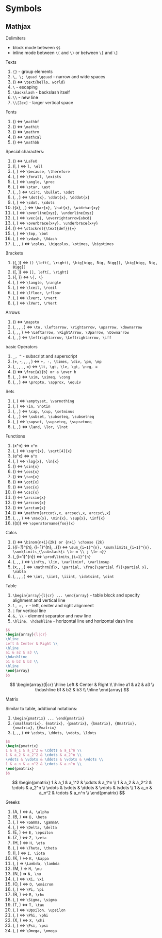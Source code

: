 # Symbols

## Mathjax

Delimiters

* block mode between `$$`
* inline mode between `\(` and `\)` or between `\[` and `\]`

Texts

1. `{}` - group elements
1. `\, \; \quad \qquad` - narrow and wide spaces
1. \(\text{hello, world}\) <=> `\text{hello, world}`
1. `\` - escaping
1. `\backslash` - backslash itself
1. `\\` - new line
1. `\\[2ex]` - larger vertical space

Fonts

1. \(\mathbf{boldface: abcdxyzABCDXYZ}\) <=> `\mathbf`
1. \(\mathit{italic: abcdxyzABCDXYZ}\) <=> `\mathit`
1. \(\mathrm{roman: abcdxyzABCDXYZ}\) <=> `\mathrm`
1. \(\mathcal{calligraphy: abcdxyzABCDXYZ}\) <=> `\mathcal`
1. \(\mathbb{blackboard bold: abcdxyzABCDXYZ}\) <=> `\mathbb`

Special characters:

1. \(\LaTeX\) <=> `\LaTeX`
1. \(l, \ell\) <=> `l, \ell`
1. \(\because, \therefore\) <=> `\because, \therefore`
1. \(\forall, \exists\) <=> `\forall, \exists`
1. \(\angle, \prec\) <=> `\angle, \prec`
1. \(\star, \ast\) <=> `\star, \ast`
1. \(\circ, \bullet, \odot\) <=> `\circ, \bullet, \odot`
1. \(\dot{x}, \ddot{x}, \dddot{x}\) <=> `\dot{x}, \ddot{x}, \dddot{x}`
1. \(\cdot, \cdots\) <=> `\cdot, \cdots`
1. \(\bar{x}, \hat{x}, \widehat{xy}\) <=> `\bar{x}, \hat{x}, \widehat{xy}`
1. \(\overline{xyz}, \underline{xyz}\) <=> `\overline{xyz}, \underline{xyz}`
1. \(\vec{a}, \overrightarrow{abcd}\) <=> `\vec{a}, \overrightarrow{abcd}`
1. \(\overbrace{x+y}, \underbrace{x+y}\) <=> `\overbrace{x+y}, \underbrace{x+y}`
1. \(\stackrel{\text{def}}{=}\) <=> `\stackrel{\text{def}}{=}`
1. \(\top, \bot\) <=> `\top, \bot`
1. \(\vdash, \Vdash\) <=> `\vdash, \Vdash`
1. \(\oplus, \bigoplus, \otimes, \bigotimes\) <=> `\oplus, \bigoplus, \otimes, \bigotimes`

Brackets

1. \((, )\) <=> `() \left(, \right), \big[bigg, Big, Bigg](, \big[bigg, Big, Bigg])`
1. \([, ]\) <=> `[], left[, \right]`
1. \(\{, \}\) <=> `\{, \}`
1. \(\langle, \rangle\) <=> `\langle, \rangle`
1. \(\lceil, \rceil\) <=> `\lceil, \rceil`
1. \(\lfloor, \rfloor\) <=> `\lfloor, \rfloor`
1. \(\lvert, \rvert\) <=> `\lvert, \rvert`
1. \(\lVert, \rVert\) <=> `\lVert, \rVert`

Arrows

1. \(\mapsto\) <=> `\mapsto`
1. \(\to, \leftarrow, \rightarrow, \uparrow, \downarrow\) <=> `\to, \leftarrow, \rightarrow, \uparrow, \downarrow`
1. \(\Leftarrow, \Rightarrow, \Uparrow, \Downarrow\) <=> `\Leftarrow, \RightArrow, \Uparrow, \Downarrow`
1. \(\leftrightarrow, \Leftrightarrow, \iff\) <=> `\leftrightarrow, \Leftrightarrow, \iff`

basic Operators

1. `_, ^` - subscript and superscript
1. \(+, -, \times, \div, \pm, \mp\) <=> `+, -, \times, \div, \pm, \mp`
1. \(\lt, \gt, \le, \ge, \neg, =\) <=> `\lt, \gt, \le, \gt, \neg, =`
1. \(\frac{a}{b}\) <=> `\frac{a}{b} or a \over b`
1. \(\sim, \simeq, \cong\) <=> `\sim, \simeq, \cong`
1. \(\propto, \approx, \equiv\) <=> `\propto, \approx, \equiv`

Sets

1. \(\emptyset, \varnothing\) <=> `\emptyset, \varnothing`
1. \(\in, \notin\) <=> `\in, \notin`
1. \(\cap, \cup, \setminus\) <=> `\cap, \cup, \setminus`
1. \(\subset, \subseteq, \subsetneq\) <=> `\subset, \subseteq, \subsetneq`
1. \(\supset \supseteq, \subsetneq\) <=> `\supset, \supseteq, \supsetneq`
1. \(\land, \lor, \lnot\) <=> `\land, \lor, \lnot`

Functions

1. \(x^n\) <=> `x^n`
1. \(\sqrt{x}, \sqrt[4]{x}\) <=> `\sqrt{x}, \sqrt[4]{x}`
1. \(a^x\) <=> `a^x`
1. \(\log{x}, \ln{x}\) <=> `\log{x}, \ln{x}`
1. \(\sin{x}\) <=> `\sin{x}`
1. \(\cos{x}\) <=> `\cos{x}`
1. \(\tan{x}\) <=> `\tan{x}`
1. \(\cot{x}\) <=> `\cot{x}`
1. \(\sec{x}\) <=> `\sec{x}`
1. \(\csc{x}\) <=> `\csc{x}`
1. \(\arcsin{x}\) <=> `\arcsin{x}`
1. \(\arccos{x}\) <=> `\arccos{x}`
1. \(\arctan{x}\) <=> `\arctan{x}`
1. \(\mathrm{arccot\,x, arcsec\,x, arccsc\,x}\) <=> `\mathrm{arccot\,x, arcsec\,x, arccsc\,x}`
1. \(\max{x}, \min{x}, \sup{x}, \inf{x}\) <=> `\max{x}, \min{x}, \sup{x}, \inf{x}`
1. \(\text{non-standard name: }\operatorname{foo}(x)\) <=> `\operatorname{foo}(x)`

Calcs

1. \(\binom{n+1}{2k}\) <=> `\binom{n+1}{2k} or {n+1} \choose {2k}`
1. \(\sum_{i=1}^{n}, \sum\limits_{i=1}^{n}, \sum\limits_{\substack{i \le m \\ j \le n}}\) <=> `\sum_{i=1}^{n}, \sum\limits_{i=1}^{n}, \sum\limits_{\substack{i \le m \\ j \le n}}`
1. \(\prod\limits_{i=1}^{n}\) <=> `\prod\limits_{i=1}^{n}`
1. \(\infty, \lim, \varliminf, \varlimsup\) <=> `\infty, \lim, \varliminf, \varlimsup`
1. \(\mathrm{d}x, \partial, \frac{\partial f}{\partial x}, \nabla\) <=> `\mathrm{d}x, \partial, \frac{\partial f}{\partial x}, \nabla`
1. \(\int, \iint, \iiint, \idotsint, \oint\) <=> `\int, \iint, \iiint, \idotsint, \oint`

Table

1. `\begin{array}{l|cr} ... \end{array}` - table block and specify alighment and vertical line
1. `l, c, r` - left, center and right alignment
1. `|` for vertical line
1. `&, \\` - element separator and new line
1. `\hline, \hdashline` - horizontal line and horizontal dash line

```latex
$$
\begin{array}{l|cr}
\hline
Left & Center & Right \\
\hline
a1 & a2 & a3 \\
\hdashline
b1 & b2 & b3 \\
\hline
\end{array}
$$
```

$$
\begin{array}{l|cr}
\hline
Left & Center & Right \\
\hline
a1 & a2 & a3 \\
\hdashline
b1 & b2 & b3 \\
\hline
\end{array}
$$

Matrix

Similar to table, addtional notations:

1. `\begin{pmatrix} ... \end{pmatrix}`
1. `{smallmatrix}, {matrix}, {pmatrix}, {bmatrix}, {Bmatrix}, {vmatrix}, {Vmatrix}`
1. \(\cdots, \ddots, \vdots, \ldots\) <=> `\cdots, \ddots, \vdots, \ldots`

```latex
$$
\begin{pmatrix}
1 & a_1 & a_1^2 & \cdots & a_1^n \\
1 & a_2 & a_2^2 & \cdots & a_2^n \\
\vdots & \vdots & \ddots & \vdots & \vdots \\
1 & a_n & a_n^2 & \cdots & a_n^n \\
\end{pmatrix}
$$
```

$$
\begin{pmatrix}
1 & a_1 & a_1^2 & \cdots & a_1^n \\
1 & a_2 & a_2^2 & \cdots & a_2^n \\
\vdots & \vdots & \ddots & \vdots & \vdots \\
1 & a_n & a_n^2 & \cdots & a_n^n \\
\end{pmatrix}
$$

Greeks

1. \(A, \alpha\) <=> `A, \alpha`
1. \(B, \beta\) <=> `B, \beta`
1. \(\Gamma, \gamma\) <=> `\Gamma, \gamma\`
1. \(\Delta, \delta\) <=> `\Delta, \delta`
1. \(E, \epsilon\) <=> `E, \epsilon`
1. \(Z, \zeta\) <=> `Z, \zeta`
1. \(H, \eta\) <=> `H, \eta`
1. \(\Theta, \theta\) <=> `\Theta, \theta`
1. \(I, \iota\) <=> `I, \iota`
1. \(K, \kappa\) <=> `K, \kappa`
1. \(\Lambda, \lambda\) => `\Lambda, \lambda`
1. \(M, \mu\) => `M, \mu`
1. \(N, \nu\) => `N, \nu`
1. \(\Xi, \xi\) <=> `\Xi, \xi`
1. \(O, \omicron\) <=> `O, \omicron`
1. \(\Pi, \pi\) <=> `\Pi, \pi`
1. \(R, \rho\) <=> `R, \rho`
1. \(\Sigma, \sigma\) <=> `\Sigma, \sigma`
1. \(T, \tau\) <=> `T, \tau`
1. \(\Upsilon, \upsilon\) <=> `\Upsilon, \upsilon`
1. \(\Phi, \phi\) <=> `\Phi, \phi`
1. \(X, \chi\) <=> `X, \chi`
1. \(\Psi, \psi\) <=> `\Psi, \psi`
1. \(\Omega, \omega\) <=> `\Omega, \omega`
